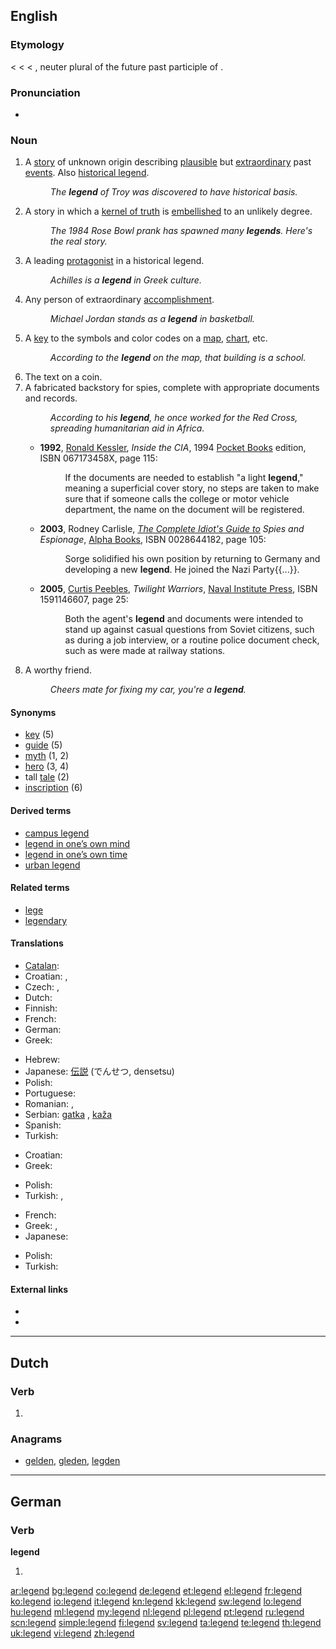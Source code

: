 ==English==
{{wikipedia}}

===Etymology===
< {{etyl|enm}} {{term|legende}} < {{etyl|fro}} {{term|legende}} < {{etyl|ML.}} {{term|legenda||a legend, story, especially the lives of the saints, originally things to be read}}, neuter plural of the future past participle of {{term|legere||to read}}.

===Pronunciation===
* {{IPA|/ˈlɛʤ.ənd/}}

===Noun===
{{en-noun}}

# A [[story]] of unknown origin describing [[plausible]] but [[extraordinary]] past [[events]].  Also [[historical legend]].
#: ''The '''legend''' of Troy was discovered to have historical basis.''
# A story in which a [[kernel of truth]] is [[embellish]]ed to an unlikely degree.
#: ''The 1984 Rose Bowl prank has spawned many '''legends'''.  Here's the real story.''
# A leading [[protagonist]] in a historical legend.
#: ''Achilles is a '''legend''' in Greek culture.''
# Any person of extraordinary [[accomplishment]].
#: ''Michael Jordan stands as a '''legend''' in basketball.''
# A [[key]] to the symbols and color codes on a [[map]], [[chart]], etc.
#: ''According to the '''legend''' on the map, that building is a school.''
# The text on a coin.
# A fabricated backstory for spies, complete with appropriate documents and records.
#: ''According to his '''legend''', he once worked for the Red Cross, spreading humanitarian aid in Africa.''
#* '''1992''', [[w:Ronald Kessler|Ronald Kessler]], ''Inside the CIA'', 1994 [[w:Pocket Books|Pocket Books]] edition, ISBN 067173458X, page 115:
#*: If the documents are needed to establish "a light '''legend'''," meaning a superficial cover story, no steps are taken to make sure that if someone calls the college or motor vehicle department, the name on the document will be registered.
#* '''2003''', Rodney Carlisle, ''[[w:Complete Idiot's Guides|The Complete Idiot's Guide to]] Spies and Espionage'', [[w:Alpha Books|Alpha Books]], ISBN 0028644182, page 105:
#*: Sorge solidified his own position by returning to Germany and developing a new '''legend'''. He joined the Nazi Party{{...}}.
#* '''2005''', [[w:Curtis Peebles|Curtis Peebles]], ''Twilight Warriors'', [[w:Naval Institute Press|Naval Institute Press]], ISBN 1591146607, page 25:
#*: Both the agent's '''legend''' and documents were intended to stand up against casual questions from Soviet citizens, such as during a job interview, or a routine police document check, such as were made at railway stations.
# {{Australia|slang}} A worthy friend.
#: ''Cheers mate for fixing my car, you're a '''legend'''.''

====Synonyms====
* [[key]] (5)
* [[guide]] (5)
* [[myth]] (1, 2)
* [[hero]] (3, 4)
* tall [[tale]] (2)
* [[inscription]] (6)

====Derived terms====
* [[campus legend]]
* [[legend in one's own mind|legend in one’s own mind]]
* [[legend in one's own time|legend in one’s own time]]
* [[urban legend]]

====Related terms====
* [[lege]]
* [[legendary]]

====Translations====
{{trans-top|story of unknown origin describing plausible but extraordinary past events}}
* [[Catalan]]: {{t|ca|llegenda|f}}
* Croatian: {{t+|hr|legenda|f|alt=lègēnda}}, {{t-|hr|predaja|f|alt=prȅdaja}}
* Czech: {{t-|cs|pověst|f}}, {{t+|cs|legenda|f}}
* Dutch: {{t-|nl|legende|f}}
* Finnish: {{t+|fi|legenda}}
* French: {{t+|fr|légende}}
* German: {{t+|de|Legende|f}}
* Greek: {{t+|el|θρύλος|m|tr=thr&yacute;los}}
{{trans-mid}}
* Hebrew: {{t|he|אגדה|tr=agada}}
* Japanese: [[伝説]] (でんせつ, densetsu)
* Polish: {{t+|pl|legenda|f}}
* Portuguese: {{t+|pt|lenda|f}}
* Romanian: {{t|ro|legendă}}, {{t|ro|mit}}
* Serbian: [[gatka]] {{f}}, [[kaža]] {{f}}
* Spanish: {{t+|es|leyenda|f}}
* Turkish: {{t|tr|efsane}}
{{trans-bottom}}

{{trans-top|any person of extraordinary accomplishment}}
* Croatian: {{t+|hr|legenda|f|alt=lègēnda}}
* Greek: {{t+|el|θρύλος|m|tr=thr&yacute;los}}
{{trans-mid}}
* Polish: {{t+|pl|legenda|f}}
* Turkish: {{t|tr|efsane}},  {{t+|tr|kahraman}}
{{trans-bottom}}

{{trans-top|key to the symbols and color codes on a map}}
* French: {{t+|fr|légende|f}}
* Greek: {{t+|el|επεξήγηση|f|tr=epeks&iacute;gisi}}, {{t+|el|λεζάντα|f|tr=lez&aacute;nta}}
* Japanese: {{t|ja|凡例|tr=はんれい, hanrei}}
{{trans-mid}}
* Polish: {{t+|pl|legenda|f}}
* Turkish: {{t|tr|lejant}}
{{trans-bottom}}

====External links====
* {{R:Webster 1913}}
* {{R:Century 1911}}

----

==Dutch==

===Verb===
{{infl|nl}}

# {{nl-verb-form|t=pres|m=ptc|legen}}

===Anagrams===
* [[gelden#Dutch|gelden]], [[gleden#Dutch|gleden]], [[legden#Dutch|legden]]

----

==German==

===Verb===
'''legend'''

# {{de-verb form of|legen|pr}}

[[ar:legend]]
[[bg:legend]]
[[co:legend]]
[[de:legend]]
[[et:legend]]
[[el:legend]]
[[fr:legend]]
[[ko:legend]]
[[io:legend]]
[[it:legend]]
[[kn:legend]]
[[kk:legend]]
[[sw:legend]]
[[lo:legend]]
[[hu:legend]]
[[ml:legend]]
[[my:legend]]
[[nl:legend]]
[[pl:legend]]
[[pt:legend]]
[[ru:legend]]
[[scn:legend]]
[[simple:legend]]
[[fi:legend]]
[[sv:legend]]
[[ta:legend]]
[[te:legend]]
[[th:legend]]
[[uk:legend]]
[[vi:legend]]
[[zh:legend]]